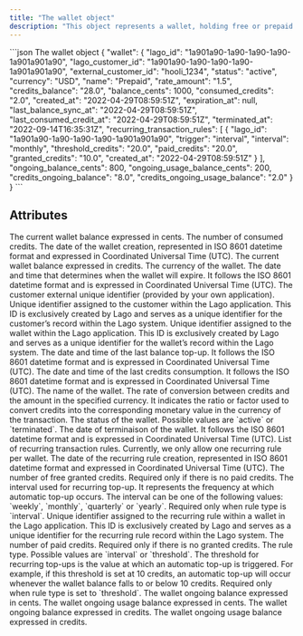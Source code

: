 ```yaml
---
title: "The wallet object"
description: "This object represents a wallet, holding free or prepaid credits."
---
```


<RequestExample>
  ```json The wallet object
  {
  "wallet": {
    "lago_id": "1a901a90-1a90-1a90-1a90-1a901a901a90",
    "lago_customer_id": "1a901a90-1a90-1a90-1a90-1a901a901a90",
    "external_customer_id": "hooli_1234",
    "status": "active",
    "currency": "USD",
    "name": "Prepaid",
    "rate_amount": "1.5",
    "credits_balance": "28.0",
    "balance_cents": 1000,
    "consumed_credits": "2.0",
    "created_at": "2022-04-29T08:59:51Z",
    "expiration_at": null,
    "last_balance_sync_at": "2022-04-29T08:59:51Z",
    "last_consumed_credit_at": "2022-04-29T08:59:51Z",
    "terminated_at": "2022-09-14T16:35:31Z",
    "recurring_transaction_rules": [
      {
        "lago_id": "1a901a90-1a90-1a90-1a90-1a901a901a90",
        "trigger": "interval",
        "interval": "monthly",
        "threshold_credits": "20.0",
        "paid_credits": "20.0",
        "granted_credits": "10.0",
        "created_at": "2022-04-29T08:59:51Z"
      }
    ],
    "ongoing_balance_cents": 800,
    "ongoing_usage_balance_cents": 200,
    "credits_ongoing_balance": "8.0",
    "credits_ongoing_usage_balance": "2.0"
  }
}
  ```
</RequestExample>

## Attributes

<ResponseField name="wallet" type="object">
  <Expandable title="object" defaultOpen="true">
    <ResponseField name="balance_cents" type="integer" required>
      The current wallet balance expressed in cents.
    </ResponseField>
    <ResponseField name="consumed_credits" type="string" required>
      The number of consumed credits.
    </ResponseField>
    <ResponseField name="created_at" type="string" required>
      The date of the wallet creation, represented in ISO 8601 datetime format
      and expressed in Coordinated Universal Time (UTC).
    </ResponseField>
    <ResponseField name="credits_balance" type="string" required>
      The current wallet balance expressed in credits.
    </ResponseField>
    <ResponseField name="currency" type="string" required>
      The currency of the wallet.
    </ResponseField>
    <ResponseField name="expiration_at" type="string">
      The date and time that determines when the wallet will expire. It follows
      the ISO 8601 datetime format and is expressed in Coordinated Universal
      Time (UTC).
    </ResponseField>
    <ResponseField name="external_customer_id" type="string" required>
      The customer external unique identifier (provided by your own
      application).
    </ResponseField>
    <ResponseField name="lago_customer_id" type="string" required>
      Unique identifier assigned to the customer within the Lago application.
      This ID is exclusively created by Lago and serves as a unique identifier
      for the customer’s record within the Lago system.
    </ResponseField>
    <ResponseField name="lago_id" type="string" required>
      Unique identifier assigned to the wallet within the Lago application. This
      ID is exclusively created by Lago and serves as a unique identifier for
      the wallet’s record within the Lago system.
    </ResponseField>
    <ResponseField name="last_balance_sync_at" type="string">
      The date and time of the last balance top-up. It follows the ISO 8601
      datetime format and is expressed in Coordinated Universal Time (UTC).
    </ResponseField>
    <ResponseField name="last_consumed_credit_at" type="string">
      The date and time of the last credits consumption. It follows the ISO 8601
      datetime format and is expressed in Coordinated Universal Time (UTC).
    </ResponseField>
    <ResponseField name="name" type="string" required>
      The name of the wallet.
    </ResponseField>
    <ResponseField name="rate_amount" type="string" required>
      The rate of conversion between credits and the amount in the specified
      currency. It indicates the ratio or factor used to convert credits into
      the corresponding monetary value in the currency of the transaction.
    </ResponseField>
    <ResponseField name="status" type="string" required>
      The status of the wallet. Possible values are `active` or `terminated`.
    </ResponseField>
    <ResponseField name="terminated_at" type="string">
      The date of terminaison of the wallet. It follows the ISO 8601 datetime
      format and is expressed in Coordinated Universal Time (UTC).
    </ResponseField>
    <ResponseField name="recurring_transaction_rules" type="array">
      List of recurring transaction rules. Currently, we only allow one
      recurring rule per wallet.
      <Expandable title="array">
        <ResponseField name="created_at" type="string">
          The date of the recurring rule creation, represented in ISO 8601
          datetime format and expressed in Coordinated Universal Time (UTC).
        </ResponseField>
        <ResponseField name="granted_credits" type="string">
          The number of free granted credits. Required only if there is no paid
          credits.
        </ResponseField>
        <ResponseField name="interval" type="string">
          The interval used for recurring top-up. It represents the frequency at
          which automatic top-up occurs. The interval can be one of the
          following values: `weekly`, `monthly`, `quarterly` or `yearly`.
          Required only when rule type is `interval`.
        </ResponseField>
        <ResponseField name="lago_id" type="string">
          Unique identifier assigned to the recurring rule within a wallet in
          the Lago application. This ID is exclusively created by Lago and
          serves as a unique identifier for the recurring rule record within the
          Lago system.
        </ResponseField>
        <ResponseField name="paid_credits" type="string">
          The number of paid credits. Required only if there is no granted
          credits.
        </ResponseField>
        <ResponseField name="trigger" type="string">
          The rule type. Possible values are `interval` or `threshold`.
        </ResponseField>
        <ResponseField name="threshold_credits" type="string">
          The threshold for recurring top-ups is the value at which an automatic
          top-up is triggered. For example, if this threshold is set at 10
          credits, an automatic top-up will occur whenever the wallet balance
          falls to or below 10 credits. Required only when rule type is set to
          `threshold`.
        </ResponseField>
      </Expandable>
    </ResponseField>
    <ResponseField name="ongoing_balance_cents" type="integer" required>
      The wallet ongoing balance expressed in cents.
    </ResponseField>
    <ResponseField name="ongoing_usage_balance_cents" type="integer" required>
      The wallet ongoing usage balance expressed in cents.
    </ResponseField>
    <ResponseField name="credits_ongoing_balance" type="string" required>
      The wallet ongoing balance expressed in credits.
    </ResponseField>
    <ResponseField name="credits_ongoing_usage_balance" type="string" required>
      The wallet ongoing usage balance expressed in credits.
    </ResponseField>
  </Expandable>
</ResponseField>
